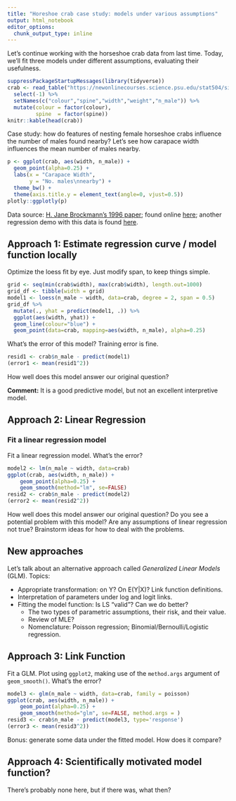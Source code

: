 ```yaml
---
title: "Horeshoe crab case study: models under various assumptions"
output: html_notebook
editor_options: 
  chunk_output_type: inline
---
```


Let's continue working with the horseshoe crab data from last time. Today, we'll fit three models under different assumptions, evaluating their usefulness.

```r
suppressPackageStartupMessages(library(tidyverse))
crab <- read_table("https://newonlinecourses.science.psu.edu/stat504/sites/onlinecourses.science.psu.edu.stat504/files/lesson07/crab/index.txt", col_names = FALSE) %>% 
  select(-1) %>% 
  setNames(c("colour","spine","width","weight","n_male")) %>% 
  mutate(colour = factor(colour),
         spine  = factor(spine))
knitr::kable(head(crab))
```

Case study: how do features of nesting female horseshoe crabs influence the number of males found nearby? Let's see how carapace width influences the mean number of males nearby.

```r
p <- ggplot(crab, aes(width, n_male)) + 
  geom_point(alpha=0.25) +
  labs(x = "Carapace Width", 
       y = "No. males\nnearby") +
  theme_bw() +
  theme(axis.title.y = element_text(angle=0, vjust=0.5))
plotly::ggplotly(p)
```

Data source: [H. Jane Brockmann's 1996 paper](https://onlinelibrary.wiley.com/doi/abs/10.1111/j.1439-0310.1996.tb01099.x); found online [here](https://newonlinecourses.science.psu.edu/stat504/sites/onlinecourses.science.psu.edu.stat504/files/lesson07/crab/index.txt); another regression demo with this data is found [here](https://newonlinecourses.science.psu.edu/stat504/node/169/).


## Approach 1: Estimate regression curve / model function locally

Optimize the loess fit by eye. Just modify span, to keep things simple.

```r
grid <- seq(min(crab$width), max(crab$width), length.out=1000)
grid_df <- tibble(width = grid)
model1 <- loess(n_male ~ width, data=crab, degree = 2, span = 0.5)
grid_df %>% 
  mutate(., yhat = predict(model1, .)) %>% 
  ggplot(aes(width, yhat)) +
  geom_line(colour="blue") +
  geom_point(data=crab, mapping=aes(width, n_male), alpha=0.25)
```

What's the error of this model? Training error is fine.

```r
resid1 <- crab$n_male - predict(model1)
(error1 <- mean(resid1^2))
```

How well does this model answer our original question?

**Comment:** It is a good predictive model, but not an excellent interpretive model.

## Approach 2: Linear Regression

### Fit a linear regression model

Fit a linear regression model. What's the error?

```r
model2 <- lm(n_male ~ width, data=crab)
ggplot(crab, aes(width, n_male)) +
    geom_point(alpha=0.25) +
    geom_smooth(method="lm", se=FALSE)
resid2 <- crab$n_male - predict(model2)
(error2 <- mean(resid2^2))
```

How well does this model answer our original question? Do you see a potential problem with this model? Are any assumptions of linear regression not true? Brainstorm ideas for how to deal with the problems.

## New approaches

Let's talk about an alternative approach called _Generalized Linear Models_ (GLM). Topics:

- Appropriate transformation: on Y? On E(Y|X)? Link function definitions.
- Interpretation of parameters under log and logit links.
- Fitting the model function: Is LS "valid"? Can we do better? 
    - The two types of parametric assumptions, their risk, and their value.
    - Review of MLE?
    - Nomenclature: Poisson regression; Binomial/Bernoulli/Logistic regression.

## Approach 3: Link Function

Fit a GLM. Plot using `ggplot2`, making use of the `method.args` argument of `geom_smooth()`. What's the error?

```r
model3 <- glm(n_male ~ width, data=crab, family = poisson)
ggplot(crab, aes(width, n_male)) +
    geom_point(alpha=0.25) +
    geom_smooth(method="glm", se=FALSE, method.args = )
resid3 <- crab$n_male - predict(model3, type='response')
(error3 <- mean(resid3^2))
```

Bonus: generate some data under the fitted model. How does it compare?

## Approach 4: Scientifically motivated model function?

There's probably none here, but if there was, what then?
